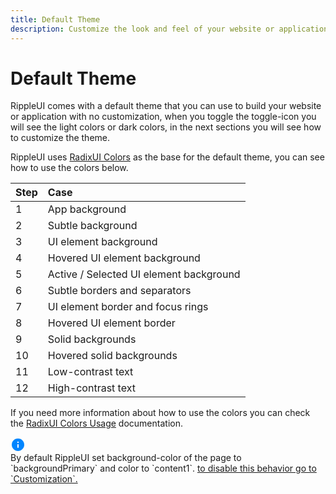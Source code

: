 ```yaml
---
title: Default Theme
description: Customize the look and feel of your website or application with the Default Theme of RippleUI. Our step-by-step guide shows you how to easily match the theme to your brand's style and improve the user experience
---
```


# Default Theme

RippleUI comes with a default theme that you can use to build your website or application with no customization, when you toggle the toggle-icon you will see the light colors or dark colors, in the next sections you will see how to customize the theme.

RippleUI uses [RadixUI Colors](https://www.radix-ui.com/colors) as the base for the default theme, you can see how to use the colors below.


<Attributes>

| Step | Case                                    |
| ---- | :-------------------------------------- |
| 1   | App background                          |
| 2  | Subtle background                       |
| 3  | UI element background                   |
| 4  | Hovered UI element background           |
| 5  | Active / Selected UI element background |
| 6  | Subtle borders and separators           |
| 7  | UI element border and focus rings       |
| 8  | Hovered UI element border               |
| 9  | Solid backgrounds                       |
| 10  | Hovered solid backgrounds               |
| 11 | Low-contrast text                       |
| 12 | High-contrast text                      |

</Attributes>

If you need more information about how to use the colors you can check the [RadixUI Colors Usage](https://www.radix-ui.com/docs/colors/palette-composition/understanding-the-scale) documentation.

<div className="alert border border-border">
  <div>
    <svg
      width="24"
      height="24"
      viewBox="0 0 48 48"
      fill="none"
      xmlns="http://www.w3.org/2000/svg"
    >
      <path
        fillRule="evenodd"
        clipRule="evenodd"
        d="M24 4C12.96 4 4 12.96 4 24C4 35.04 12.96 44 24 44C35.04 44 44 35.04 44 24C44 12.96 35.04 4 24 4ZM24 34C22.9 34 22 33.1 22 32V24C22 22.9 22.9 22 24 22C25.1 22 26 22.9 26 24V32C26 33.1 25.1 34 24 34ZM26 18H22V14H26V18Z"
        fill="#0085FF"
      />
    </svg>
  </div>
  <div className="flex flex-col">
    <span className="text-content2">
      <span>By default RippleUI set background-color of the page to `backgroundPrimary` and color to `content1`. </span>
      <a href="/docs/get-started/customization#how-to-disable-the-background-color-and-color-that-comes-by-default?">  to disable this behavior go to `Customization`. </a>
    </span>
  </div>
</div>

<Pallete />


